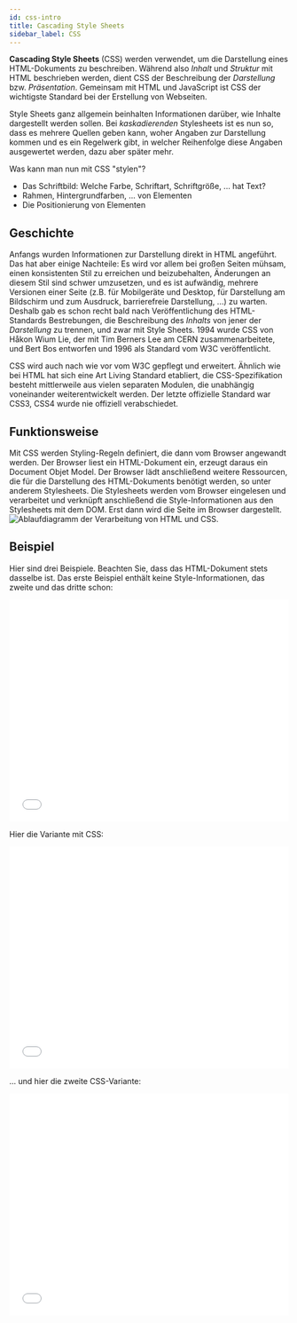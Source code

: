 ---
id: css-intro
title: Cascading Style Sheets
sidebar_label: CSS
---

**Cascading Style Sheets** (CSS) werden verwendet, um die Darstellung eines HTML-Dokuments zu beschreiben. Während also 
*Inhalt* und *Struktur* mit HTML beschrieben werden, dient CSS der Beschreibung der *Darstellung* bzw. *Präsentation*.
Gemeinsam mit HTML und JavaScript ist CSS der wichtigste Standard bei der Erstellung von Webseiten.

Style Sheets ganz allgemein beinhalten Informationen darüber, wie Inhalte dargestellt werden sollen. Bei 
*kaskadierenden* Stylesheets ist es nun so, dass es mehrere Quellen geben kann, woher Angaben zur
Darstellung kommen und es ein Regelwerk gibt, in welcher Reihenfolge diese Angaben ausgewertet werden,
dazu aber später mehr.

Was kann man nun mit CSS "stylen"?
- Das Schriftbild: Welche Farbe, Schriftart, Schriftgröße, ... hat Text?
- Rahmen, Hintergrundfarben, ... von Elementen
- Die Positionierung von Elementen

## Geschichte

Anfangs wurden Informationen zur Darstellung direkt in HTML angeführt. Das hat aber einige Nachteile: Es wird vor allem
bei großen Seiten mühsam, einen konsistenten Stil zu erreichen und beizubehalten, Änderungen an diesem Stil sind schwer
umzusetzen, und es ist aufwändig, mehrere Versionen einer Seite (z.B. für Mobilgeräte und Desktop, für Darstellung am Bildschirm
und zum Ausdruck, barrierefreie Darstellung, ...) zu warten. Deshalb gab es schon recht bald nach Veröffentlichung des
HTML-Standards Bestrebungen, die Beschreibung des *Inhalts* von jener der *Darstellung* zu trennen, und zwar mit Style Sheets. 
1994 wurde CSS von Håkon Wium Lie, der mit Tim Berners Lee am CERN zusammenarbeitete, und Bert Bos entworfen und 1996 als Standard 
vom W3C veröffentlicht. 

CSS wird auch nach wie vor vom W3C gepflegt und erweitert. Ähnlich wie bei HTML hat sich eine Art Living Standard etabliert, die
CSS-Spezifikation besteht mittlerweile aus vielen separaten Modulen, die unabhängig voneinander weiterentwickelt werden. Der letzte
offizielle Standard war CSS3, CSS4 wurde nie offiziell verabschiedet.

## Funktionsweise

Mit CSS werden Styling-Regeln definiert, die dann vom Browser angewandt werden. Der Browser liest ein HTML-Dokument ein, erzeugt
daraus ein Document Objet Model. Der Browser lädt anschließend weitere Ressourcen, die für die Darstellung des HTML-Dokuments
benötigt werden, so unter anderem Stylesheets. Die Stylesheets werden vom Browser eingelesen und verarbeitet und verknüpft 
anschließend die Style-Informationen aus den Stylesheets mit dem DOM. Erst dann wird die Seite im Browser dargestellt.
![Ablaufdiagramm der Verarbeitung von HTML und CSS](https://media.prod.mdn.mozit.cloud/attachments/2015/10/14/11781/ab96f980498d7c46fe26f6df06b9acfc/rendering.svg).

## Beispiel
Hier sind drei Beispiele. Beachten Sie, dass das HTML-Dokument stets dasselbe ist. Das erste Beispiel enthält keine
Style-Informationen, das zweite und das dritte schon:

<iframe width="100%" height="400" src="//jsfiddle.net/michivo/9u5vo2nj/1/embedded/html,result/dark/" allowfullscreen="allowfullscreen" frameborder="0"></iframe>

Hier die Variante mit CSS:
<iframe width="100%" height="400" src="//jsfiddle.net/michivo/3sdbzhk9/31/embedded/html,css,result/dark/" allowfullscreen="allowfullscreen" frameborder="0"></iframe>

... und hier die zweite CSS-Variante:
<iframe width="100%" height="400" src="//jsfiddle.net/michivo/ow0h1ubq/36/embedded/html,css,result/dark/" allowfullscreen="allowfullscreen" frameborder="0"></iframe>